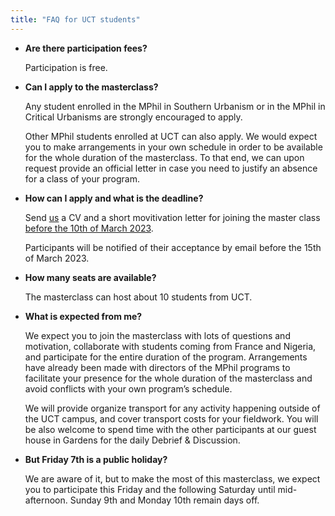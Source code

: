 ---
title: "FAQ for UCT students"
---

-   **Are there participation fees?**

    Participation is free.

-   **Can I apply to the masterclass?**

    Any student enrolled in the MPhil in Southern Urbanism or in the MPhil in Critical Urbanisms are strongly encouraged to apply.

    Other MPhil students enrolled at UCT can also apply. We would expect you to make arrangements in your own schedule in order to be available for the whole duration of the masterclass. To that end, we can upon request provide an official letter in case you need to justify an absence for a class of your program. 

-   **How can I apply and what is the deadline?**

    Send [us](mailto:%20julien.migozzi@ouce.ox.ac.uk,%20laura.nkula@uct.ac.za,%20pauline.guinard@ens.fr) a CV and a short movitivation letter for joining the master class <ins>before the 10th of March 2023</ins>.
    
    Participants will be notified of their acceptance by email before the 15th of March 2023. 

-   **How many seats are available?**

    The masterclass can host about 10 students from UCT.

-   **What is expected from me?**

    We expect you to join the masterclass with lots of questions and motivation, collaborate with students coming from France and Nigeria, and participate for the entire duration of the program. Arrangements have already been made with directors of the MPhil programs to facilitate your presence for the whole duration of the masterclass and avoid conflicts with your own program's schedule.

    We will provide organize transport for any activity happening outside of the UCT campus, and cover transport costs for your fieldwork. You will be also welcome to spend time with the other participants at our guest house in Gardens for the daily Debrief & Discussion.

-   **But Friday 7th is a public holiday?**

    We are aware of it, but to make the most of this masterclass, we expect you to participate this Friday and the following Saturday until mid-afternoon. Sunday 9th and Monday 10th remain days off.
